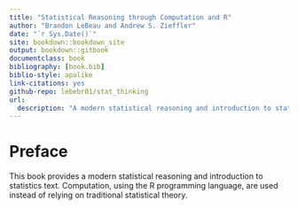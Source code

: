 ```yaml
--- 
title: "Statistical Reasoning through Computation and R"
author: "Brandon LeBeau and Andrew S. Zieffler"
date: "`r Sys.Date()`"
site: bookdown::bookdown_site
output: bookdown::gitbook
documentclass: book
bibliography: [book.bib]
biblio-style: apalike
link-citations: yes
github-repo: lebebr01/stat_thinking
url: 
  description: "A modern statistical reasoning and introduction to statistics text using computation and R."
---
```

  
# Preface {-}
  
This book provides a modern statistical reasoning and introduction to statistics text. Computation, using the R programming language, are used instead of relying on traditional statistical theory.



